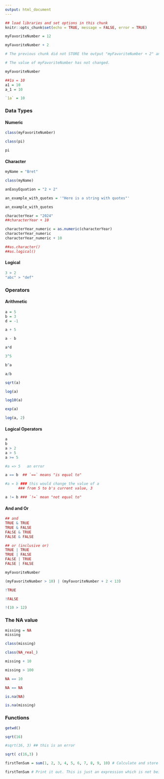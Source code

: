 ```yaml
---
output: html_document
---
```


```r
## load libraries and set options in this chunk
knitr::opts_chunk$set(echo = TRUE, message = FALSE, error = TRUE)
```

```r
myFavoriteNumber = 12

myFavoriteNumber + 2

# The previous chunk did not STORE the output "myFavoriteNumber + 2" anywhere, so it gets "dumped" out to the console.

# The value of myFavoriteNumber has not changed.

myFavoriteNumber
```

```r
##1a = 10
a1 = 10
a_1 = 10

`1a` = 10
```

### Data Types

#### Numeric

```r
class(myFavoriteNumber)

class(pi)

pi
```

#### Character

```r
myName = "Bret"

class(myName)

anEasyEquation = "2 + 2"

an_example_with_quotes = '"Here is a string with quotes"'

an_example_with_quotes

characterYear = "2024"
##characterYear + 10

characterYear_numeric = as.numeric(characterYear)
characterYear_numeric
characterYear_numeric + 10

##as.character()
##as.logical()
```

#### Logical

```r
3 > 2
"abc" > "def"
```

### Operators

#### Arithmetic

```r
a = 5
b = 3
d = -1

a + 5

a - b

a*d

3^5

b^a

a/b

sqrt(a)

log(a)

log10(a)

exp(a)

log(a, 2)
```

#### Logical Operators

```r
a
b
a > 2
a > 5
a >= 5

#a => 5   an error

a == b  ## `==` means "is equal to"

#a = b ### this would change the value of a
      ### from 5 to b's current value, 3

a != b ### `!=` mean "not equal to"
```

#### And and Or

```r
## and
TRUE & TRUE
TRUE & FALSE
FALSE & TRUE
FALSE & FALSE

## or (inclusive or)
TRUE | TRUE
TRUE | FALSE
FALSE | TRUE
FALSE | FALSE

myFavoriteNumber

(myFavoriteNumber > 10) | (myFavoriteNumber + 2 < 13)

!TRUE

!FALSE

!(10 > 12)
```

### The NA value

```r
missing = NA
missing

class(missing)

class(NA_real_)

missing + 10

missing > 100

NA == 10

NA == NA

is.na(NA)

is.na(missing)
```

### Functions

```r
getwd()

sqrt(16)

#sqrt(16, 3) ## this is an error

sqrt( c(16,3) )
```

```r
firstTenSum = sum(1, 2, 3, 4, 5, 6, 7, 8, 9, 10) # Calculate and store the value

firstTenSum # Print it out. This is just an expression which is not being stored anywhere; think it just like we wrote down the number 55. Since it didn't get stored anywhere, it gets dumped out to the console.
```


